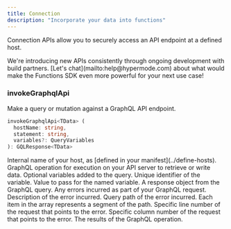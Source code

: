 ```yaml
---
title: Connection
description: "Incorporate your data into functions"
---
```


Connection APIs allow you to securely access an API endpoint at a defined host.

<Tip>
  We're introducing new APIs consistently through ongoing development with build
  partners. [Let's chat](mailto:help@hypermode.com) about what would make the
  Functions SDK even more powerful for your next use case!
</Tip>

### invokeGraphqlApi

Make a query or mutation against a GraphQL API endpoint.

```TypeScript
invokeGraphqlApi<TData> (
  hostName: string,
  statement: string,
  variables?: QueryVariables
): GQLResponse<TData>
```

<ResponseField name="hostName" type="string" required>
  Internal name of your host, as [defined in your manifest](../define-hosts).
</ResponseField>

<ResponseField name="statement" type="string" required>
  GraphQL operation for execution on your API server to retrieve or write data.
</ResponseField>

<ResponseField name="variables" type="QueryVariables">
  Optional variables added to the query.
  <Expandable title="properties">
    <ResponseField name="name" type="string">
      Unique identifier of the variable.
    </ResponseField>
    <ResponseField name="value" type="string">
      Value to pass for the named variable.
    </ResponseField>
  </Expandable>
</ResponseField>

<ResponseField name="response" type="GQLResponse">
  A response object from the GraphQL query.
  <Expandable title="properties">
    <ResponseField name="errors" type="GQLError[]">
      Any errors incurred as part of your GraphQL request.
      <Expandable title="properties">
        <ResponseField name="message" type="string">
          Description of the error incurred.
        </ResponseField>
        <ResponseField name="path" type="string[]">
          Query path of the error incurred.  Each item in the array represents a segment of the path.
        </ResponseField>
        <ResponseField name="locations" type="GQLErrorLocation[]">
          <Expandable title="properties">
            <ResponseField name="line" type="u32">
              Specific line number of the request that points to the error.
            </ResponseField>
            <ResponseField name="column" type="u32">
              Specific column number of the request that points to the error.
            </ResponseField>
          </Expandable>
        </ResponseField>
      </Expandable>
    </ResponseField>
    <ResponseField name="data" type="string">
      The results of the GraphQL operation.
    </ResponseField>
  </Expandable>
</ResponseField>
